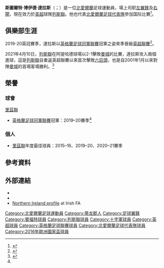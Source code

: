 {{noteTA
|G1=Football
|G2=FAcup
|T=zh-hans:斯图尔特·达拉斯;zh-hk:史超活·達拉斯 ;zh-tw:斯圖爾特·達拉斯
|1=zh-hans:斯图尔特·达拉斯;zh-hk:史超活·達拉斯 ;zh-tw:斯圖爾特·達拉斯
}}
{{Infobox football biography
| name = 史超活·達拉斯<br/>Stuart Dallas
| image = DallasPreSeason18.jpg
| image_size = 200
| fullname = Stuart Boyd Dallas<ref>{{cite web |url=https://www.efl.com/siteassets/image/201920/general-news/efl-squad-numbering-06.09.2019.pdf |title=Notification of shirt numbers: Leeds United |publisher=English Football League |page=36 |access-date=21 March 2020 |archive-date=2019-10-15 |archive-url=https://web.archive.org/web/20191015101634/https://www.efl.com/siteassets/image/201920/general-news/efl-squad-numbering-06.09.2019.pdf |dead-url=no }}</ref>
| birth_date = {{Birth date and age|1991|4|19|df=y}}<ref>{{Cite web|last=UEFA.com|title=Stuart Dallas - Northern Ireland - UEFA Nations League|url=https://www.uefa.com/uefanationsleague/teams/players/1908072--stuart-dallas/|access-date=2020-11-15|website=UEFA.com|language=en}}</ref>
| birth_place = {{NIR}}[[庫克斯敦|庫克斯敦]]
| height = {{convert|1.83|m|order=flip}}<ref>{{cite web|url=https://www.leedsunited.com/teams/first-team/14/stuart-dallas|title=Stuart Dallas #15 – Leeds United|website=www.leedsunited.com|access-date=2020-12-12|archive-date=2021-01-17|archive-url=https://web.archive.org/web/20210117124124/https://www.leedsunited.com/teams/first-team/14/stuart-dallas|dead-url=no}}</ref>
| position = [[後衛_(足球)#翼衛|左翼衛]]、[[中場#翼鋒|左翼]]、[[右閘|右閘]]
| currentclub = [[列斯聯足球會|列斯聯]]
| clubnumber = 15
| youthyears1 = 
| youthclubs1 = {{link-en|庫克斯敦年青人足球俱樂部|Cookstown Youth F.C.|庫克斯敦年青人}}
| years1 = 2007–2010
| clubs1 = {{link-en|科克聯足球俱樂部|Coagh United F.C.|科克聯}}
| years2 = 2010–2012
| clubs2 = [[十字軍足球會|十字軍]]
| caps2 = 67
| goals2 = 24
| years3 = 2012–2015
| clubs3 = [[布伦特福德足球俱乐部|布伦特福德]]
| caps3 = 63
| goals3 = 8
| years4 = 2013
| clubs4 = → [[北安普顿足球俱乐部|北安普顿]]
| caps4 = 12
| goals4 = 3
| years5 = 2015–
| clubs5 = [[列斯聯足球會|列斯聯]]
| caps5 = 229
| goals5 = 24
| nationalyears1 = 2010
| nationalteam1 = 北愛爾蘭少年隊
| nationalcaps1 = 3
| nationalgoals1 = 1
| nationalyears2 = 2010
| nationalteam2 = 北愛爾蘭U23
| nationalcaps2 = 1
| nationalgoals2 = 0
| nationalyears3 = 2011–2012
| nationalteam3 = [[北愛爾蘭21歲以下足球代表隊|北愛爾蘭U21]]
| nationalcaps3 = 2
| nationalgoals3 = 0
| nationalyears4 = 2011–
| nationalteam4 = [[北愛爾蘭足球代表隊|北愛爾蘭]]
| nationalcaps4 = 58
| nationalgoals4 = 3
| club-update = 2021年12月4日
| nationalteam-update =  2021年10月12日
}}
'''斯圖爾特·博伊德·達拉斯'''（{{lang-en|'''Stuart Boyd Dallas'''}}；{{bd|1991年|4月19日}}）是一位[[北愛爾蘭|北愛爾蘭]]足球運動員，場上司职[[左翼鋒|左翼鋒]]及[[右閘|右閘]]，現在效力於[[英格蘭足球超級聯賽|英超]]球隊[[列斯聯足球會|列斯聯]]。他也代表[[北愛爾蘭足球代表隊|北愛爾蘭足球代表隊]]參加国际比賽<ref>{{Cite web|title = QATAR 1-1 NORTHERN IRELAND|url = http://www.irishfa.com/news/item/9845/qatar-1-1-northern-ireland/|accessdate = 2015-05-31|first = Website|last = Tibus|archive-date = 2016-03-05|archive-url = https://web.archive.org/web/20160305200719/http://www.irishfa.com/news/item/9845/qatar-1-1-northern-ireland/|dead-url = no}}</ref>。

== 俱樂部生涯 ==
2019-20英冠賽季，達拉斯以[[英格蘭足球冠軍聯賽|英格蘭足球冠軍聯賽]]冠軍之姿來季晉級[[英格蘭足球超級聯賽|英超聯賽]]<ref name="英冠冠軍1920">{{Cite web |date=2020-07-17 |title=Championship: Leeds United promoted to Premier League after 16-year absence |work=BBC Sport |url=https://www.bbc.co.uk/sport/football/53449068 |access-date=2020-08-09 |archive-date=2020-12-13 |archive-url=https://web.archive.org/web/20201213184042/https://www.bbc.co.uk/sport/football/53449068 |dead-url=no }}</ref>。

2021年4月10日，[[列斯聯足球會|列斯聯]]在阿提哈德球場以2-1擊敗[[曼彻斯特城足球俱乐部|曼城]]的比賽，達拉斯攻入兩個進球，這是[[列斯聯足球會|列斯聯]]自重返英超聯賽以來首次擊敗[[英超四大豪門|六巨頭]]，也是自2001年1月以來對陣[[曼彻斯特城足球俱乐部|曼城]]的首場客場勝利。<ref>{{cite news|url=https://www.theguardian.com/football/2021/apr/10/manchester-city-leeds-premier-league-match-report|title=Stuart Dallas breaks late for winner as 10-man Leeds stun Manchester City|date=2021-04-10|work=The Guardian|accessdate=2021-04-10|archive-date=2021-05-14|archive-url=https://web.archive.org/web/20210514094834/https://www.theguardian.com/football/2021/apr/10/manchester-city-leeds-premier-league-match-report|dead-url=no}}</ref>

== 榮譽 ==
=== 球會 ===
;{{flagicon|ENG}} [[列斯聯足球會|里茲聯]]
* [[英格蘭足球冠軍聯賽|英格蘭足球冠軍聯賽]]冠軍：2019–20賽季<ref name="英冠冠軍1920" />

=== 個人 ===
* [[列斯聯足球會|里茲聯]]年度最佳球員：2015–16、2019–20、2020–21賽季

==參考資料==
{{Reflist}}

==外部連結==
*{{Soccerway}}
*{{soccerbase|56147}}
*[https://web.archive.org/web/20150402141944/http://www.irishfa.com/international/squad-profiles/profile/2903/stuart-dallas/ Northern Ireland profile] at Irish FA

{{列斯聯球員名單}}
{{2016年歐洲國家盃北愛爾蘭參賽名單}}

{{DEFAULTSORT:Dallas, Stuart}}
[[Category:北愛爾蘭足球運動員|Category:北愛爾蘭足球運動員]]
[[Category:蒂龙郡人|Category:蒂龙郡人]]
[[Category:足球翼鋒|Category:足球翼鋒]]
[[Category:賓福特球員|Category:賓福特球員]]
[[Category:列斯聯球員|Category:列斯聯球員]]
[[Category:十字軍球員|Category:十字軍球員]]
[[Category:英超球員|Category:英超球員]]
[[Category:英格蘭足球聯賽球員|Category:英格蘭足球聯賽球員]]
[[Category:北愛爾蘭足球代表隊球員|Category:北愛爾蘭足球代表隊球員]]
[[Category:2016年歐洲國家盃球員|Category:2016年歐洲國家盃球員]]